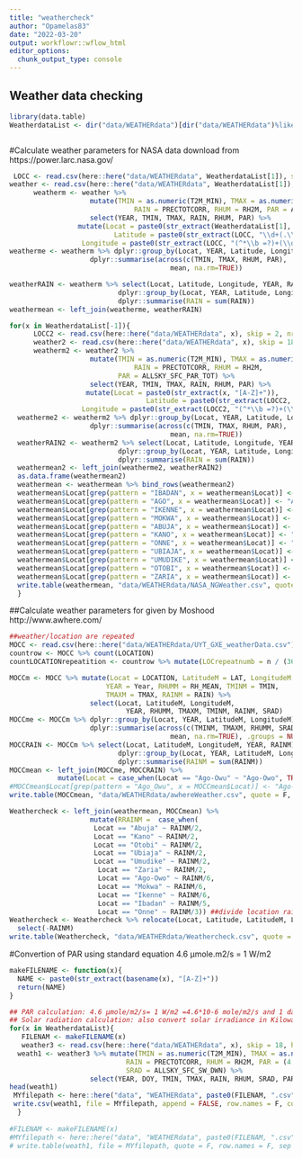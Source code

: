 ```yaml
---
title: "weathercheck"
author: "Opamelas83"
date: "2022-03-20"
output: workflowr::wflow_html
editor_options:
  chunk_output_type: console
---
```


## Weather data checking

```r
library(data.table)
WeatherdataList <- dir("data/WEATHERdata")[dir("data/WEATHERdata")%like%"WT.csv"] ##reach weather data from NASA and calculate the parameters mean by year
```

```r
```

#Calculate weather parameters for NASA data download from https://power.larc.nasa.gov/
```r
 LOCC <- read.csv(here::here("data/WEATHERdata", WeatherdataList[1]), skip = 2, nrows = 1, as.is = TRUE)
weather <- read.csv(here::here("data/WEATHERdata", WeatherdataList[1]), skip = 18, header = TRUE)#skip the headers
      weatherm <- weather %>% 
                    mutate(TMIN = as.numeric(T2M_MIN), TMAX = as.numeric(T2M_MAX), 
                               RAIN = PRECTOTCORR, RHUM = RH2M, PAR = ALLSKY_SFC_PAR_TOT) %>%
                    select(YEAR, TMIN, TMAX, RAIN, RHUM, PAR) %>%
                 mutate(Locat = paste0(str_extract(WeatherdataList[1], "[A-Z]+")),
                          Latitude = paste0(str_extract(LOCC, "\\d+(.\\d+)")),
                  Longitude = paste0(str_extract(LOCC, "(^*\\b =?)+(\\d)+(.\\d+)")))#reach the coordinate of location
weatherme <- weatherm %>% dplyr::group_by(Locat, YEAR, Latitude, Longitude) %>%
                    dplyr::summarise(across(c(TMIN, TMAX, RHUM, PAR), 
                                        mean, na.rm=TRUE))

weatherRAIN <- weatherm %>% select(Locat, Latitude, Longitude, YEAR, RAIN) %>% 
                           dplyr::group_by(Locat, YEAR, Latitude, Longitude) %>%
                           dplyr::summarise(RAIN = sum(RAIN))
weathermean <- left_join(weatherme, weatherRAIN)

for(x in WeatherdataList[-1]){
      LOCC2 <- read.csv(here::here("data/WEATHERdata", x), skip = 2, nrows = 1, as.is = TRUE)
      weather2 <- read.csv(here::here("data/WEATHERdata", x), skip = 18, header = TRUE)#skip the headers
      weatherm2 <- weather2 %>% 
                    mutate(TMIN = as.numeric(T2M_MIN), TMAX = as.numeric(T2M_MAX), 
                               RAIN = PRECTOTCORR, RHUM = RH2M, 
                           PAR = ALLSKY_SFC_PAR_TOT) %>%
                    select(YEAR, TMIN, TMAX, RAIN, RHUM, PAR) %>%
                   mutate(Locat = paste0(str_extract(x, "[A-Z]+")),
                                  Latitude = paste0(str_extract(LOCC2, "\\d+(.\\d+)")),
                  Longitude = paste0(str_extract(LOCC2, "(^*\\b =?)+(\\d)+(.\\d+)")))#reach the coordinate of location
  weatherme2 <- weatherm2 %>% dplyr::group_by(Locat, YEAR, Latitude, Longitude) %>%
                    dplyr::summarise(across(c(TMIN, TMAX, RHUM, PAR), 
                                        mean, na.rm=TRUE))
  weatherRAIN2 <- weatherm2 %>% select(Locat, Latitude, Longitude, YEAR, RAIN) %>% 
                           dplyr::group_by(Locat, YEAR, Latitude, Longitude) %>%
                           dplyr::summarise(RAIN = sum(RAIN))
  weathermean2 <- left_join(weatherme2, weatherRAIN2)
  as.data.frame(weathermean2)
  weathermean <- weathermean %>% bind_rows(weathermean2)
  weathermean$Locat[grep(pattern = "IBADAN", x = weathermean$Locat)] <- "Ibadan"
  weathermean$Locat[grep(pattern = "AGO", x = weathermean$Locat)] <- "Ago-Owo"
  weathermean$Locat[grep(pattern = "IKENNE", x = weathermean$Locat)] <- "Ikenne"
  weathermean$Locat[grep(pattern = "MOKWA", x = weathermean$Locat)] <- "Mokwa"
  weathermean$Locat[grep(pattern = "ABUJA", x = weathermean$Locat)] <- "Abuja"
  weathermean$Locat[grep(pattern = "KANO", x = weathermean$Locat)] <- "Kano"
  weathermean$Locat[grep(pattern = "ONNE", x = weathermean$Locat)] <- "Onne"
  weathermean$Locat[grep(pattern = "UBIAJA", x = weathermean$Locat)] <- "Ubiaja"
  weathermean$Locat[grep(pattern = "UMUDIKE", x = weathermean$Locat)] <- "Umudike"
  weathermean$Locat[grep(pattern = "OTOBI", x = weathermean$Locat)] <- "Otobi"
  weathermean$Locat[grep(pattern = "ZARIA", x = weathermean$Locat)] <- "Zaria"
  write.table(weathermean, "data/WEATHERdata/NASA_NGWeather.csv", quote = F, row.names = F, sep = " ")
  }

```

##Calculate weather parameters for given by Moshood http://www.awhere.com/
```r
##weather/location are repeated
MOCC <- read.csv(here::here("data/WEATHERdata/UYT_GXE_weatherData.csv"))
countrow <- MOCC %>% count(LOCATION)
countLOCATIONrepeatition <- countrow %>% mutate(LOCrepeatnumb = n / (365 * 4))

MOCCm <- MOCC %>% mutate(Locat = LOCATION, LatitudeM = LAT, LongitudeM = LON,
                        YEAR = Year, RHUMM = RH_MEAN, TMINM = TMIN, 
                        TMAXM = TMAX, RAINM = RAIN) %>% 
                    select(Locat, LatitudeM, LongitudeM, 
                             YEAR, RHUMM, TMAXM, TMINM, RAINM, SRAD)
MOCCme <- MOCCm %>% dplyr::group_by(Locat, YEAR, LatitudeM, LongitudeM) %>%
                    dplyr::summarise(across(c(TMINM, TMAXM, RHUMM, SRAD), 
                                        mean, na.rm=TRUE), .groups = NULL)
MOCCRAIN <- MOCCm %>% select(Locat, LatitudeM, LongitudeM, YEAR, RAINM) %>% 
                           dplyr::group_by(Locat, YEAR, LatitudeM, LongitudeM) %>%
                           dplyr::summarise(RAINM = sum(RAINM))
MOCCmean <- left_join(MOCCme, MOCCRAIN) %>%
            mutate(Locat = case_when(Locat == "Ago-Owu" ~ "Ago-Owo", TRUE ~ as.character(Locat)))
#MOCCmean$Locat[grep(pattern = "Ago_Owu", x = MOCCmean$Locat)] <- "Ago-Owo"
write.table(MOCCmean, "data/WEATHERdata/awhereWeather.csv", quote = F, row.names = F, sep = " ")
```

```r
Weathercheck <- left_join(weathermean, MOCCmean) %>%
                    mutate(RRAINM =  case_when(
                     Locat == "Abuja" ~ RAINM/2,
                     Locat == "Kano" ~ RAINM/2,
                     Locat == "Otobi" ~ RAINM/2,
                     Locat == "Ubiaja" ~ RAINM/2,
                     Locat == "Umudike" ~ RAINM/2,
                      Locat == "Zaria" ~ RAINM/2,
                      Locat == "Ago-Owo" ~ RAINM/6,
                      Locat == "Mokwa" ~ RAINM/6,
                      Locat == "Ikenne" ~ RAINM/6,
                      Locat == "Ibadan" ~ RAINM/5,
                      Locat == "Onne" ~ RAINM/3)) ##divide location rain mean by the number of year repetition
Weathercheck <- Weathercheck %>% relocate(Locat, Latitude, LatitudeM, Longitude, LongitudeM,  YEAR, TMIN, TMINM, TMAX, TMAXM, RAIN, RRAINM, RHUM, RHUMM, PAR, SRAD) %>%
  select(-RAINM)
write.table(Weathercheck, "data/WEATHERdata/Weathercheck.csv", quote = F, row.names = F, sep = " ")
```


#Convertion of PAR using standard equation 4.6 μmole.m2/s = 1 W/m2
```r
makeFILENAME <- function(x){
  NAME <- paste0(str_extract(basename(x), "[A-Z]+"))
  return(NAME)
} 
```

```r
## PAR calculation: 4.6 μmole/m2/s= 1 W/m2 =4.6*10-6 mole/m2/s and 1 day = 86400s
## Solar radiation calculation: also convert solar irradiance in Kilowatt-hour from NASA to Megajoule IN DSSAT.
for(x in WeatherdataList){
   FILENAM <- makeFILENAME(x)
   weather3 <- read.csv(here::here("data/WEATHERdata", x), skip = 18, header = TRUE)
  weath1 <- weather3 %>% mutate(TMIN = as.numeric(T2M_MIN), TMAX = as.numeric(T2M_MAX), 
                             RAIN = PRECTOTCORR, RHUM = RH2M, PAR = (4.6*10^(-6)*86400) *(ALLSKY_SFC_PAR_TOT),
                             SRAD = ALLSKY_SFC_SW_DWN) %>%
                    select(YEAR, DOY, TMIN, TMAX, RAIN, RHUM, SRAD, PAR)
head(weath1)
 MYfilepath <- here::here("data", "WEATHERdata", paste0(FILENAM, ".csv"))
 write.csv(weath1, file = MYfilepath, append = FALSE, row.names = F, col.names = T, sep = ' ')
  }
 
#FILENAM <- makeFILENAME(x)
#MYfilepath <- here::here("data", "WEATHERdata", paste0(FILENAM, ".csv"))
# write.table(weath1, file = MYfilepath, quote = F, row.names = F, sep = " ")
```

